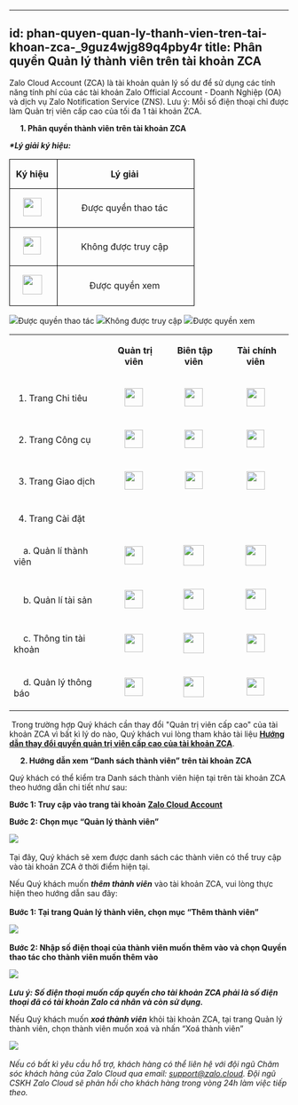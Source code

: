 
---
id: phan-quyen-quan-ly-thanh-vien-tren-tai-khoan-zca-_9guz4wjg89q4pby4r
title: Phân quyền Quản lý thành viên trên tài khoản ZCA 
---
Zalo Cloud Account (ZCA) là tài khoản quản lý số dư để sử dụng các tính năng tính phí của các tài khoản Zalo Official Account - Doanh Nghiệp (OA) và dịch vụ Zalo Notification Service (ZNS). Lưu ý: Mỗi số điện thoại chỉ được làm Quản trị viên cấp cao của tối đa 1 tài khoản ZCA. 

     **1. Phân quyền thành viên trên tài khoản ZCA** 

_**\*Lý giải ký hiệu:**_ 

<table class="ck-table-resized" style="background-color:transparent;"><colgroup><col style="width:25.8%;"><col style="width:74.2%;"></colgroup><tbody><tr><td style="background-color:transparent;border:1px solid rgb(0, 0, 0);padding:0px;width:85px;"><p style="margin-left:0px;text-align:center;"><strong>Ký hiệu</strong>&nbsp;</p></td><td style="background-color:transparent;border:1px solid rgb(0, 0, 0);padding:0px;width:234px;"><p style="margin-left:0px;text-align:center;"><strong>Lý giải</strong>&nbsp;</p></td></tr><tr><td style="background-color:transparent;border:1px solid rgb(0, 0, 0);padding:0px;width:85px;"><p style="margin-left:0px;text-align:center;"><img class="image_resized" style="width:33px;" src="https://stc-oa.zdn.vn/uploads/f4c84fec737173445771416805774d0a.png">&nbsp;</p></td><td style="background-color:transparent;border:1px solid rgb(0, 0, 0);padding:0px;width:234px;"><p style="margin-left:0px;text-align:center;">Được quyền thao tác&nbsp;</p></td></tr><tr><td style="background-color:transparent;border:1px solid rgb(0, 0, 0);padding:0px;width:85px;"><p style="margin-left:0px;text-align:center;"><img class="image_resized" style="width:32px;" src="https://stc-oa.zdn.vn/uploads/9b9685c94ab8f9ec9413adae867bff56.png">&nbsp;</p></td><td style="background-color:transparent;border:1px solid rgb(0, 0, 0);padding:0px;width:234px;"><p style="margin-left:0px;text-align:center;">Không được truy cập&nbsp;</p></td></tr><tr><td style="background-color:transparent;border:1px solid rgb(0, 0, 0);padding:0px;width:85px;"><p style="margin-left:0px;text-align:center;"><img class="image_resized" style="width:35px;" src="https://stc-oa.zdn.vn/uploads/c3ed980bdedbae00c7fa8cc33b09bd5c.png">&nbsp;</p></td><td style="background-color:transparent;border:1px solid rgb(0, 0, 0);padding:0px;width:234px;"><p style="margin-left:0px;text-align:center;">Được quyền xem&nbsp;</p></td></tr></tbody></table>

![](https://stc-oa.zdn.vn/uploads/a4a65315628b0460ddb7eda32e9b8fd0.png)Được quyền thao tác ![](https://stc-oa.zdn.vn/uploads/d9eb403588184044b6ae56d682093cd9.png)Không được truy cập ![](https://stc-oa.zdn.vn/uploads/5249f1e9cd78341f9ce537ece3d737c1.png)Được quyền xem 

<table><tbody><tr><td><p style="margin-left:0px;">&nbsp;</p></td><td><p style="margin-left:0px;text-align:center;"><strong>Quản trị viên&nbsp;</strong></p></td><td><p style="margin-left:0px;text-align:center;"><strong>Biên tập viên&nbsp;</strong></p></td><td><p style="margin-left:0px;text-align:center;"><strong>Tài chính viên&nbsp;</strong></p></td></tr><tr><td><p style="margin-left:0px;">&nbsp; 1. Trang Chi tiêu&nbsp;</p></td><td><p style="margin-left:0px;text-align:center;"><img class="image_resized" style="width:33px;" src="https://stc-oa.zdn.vn/uploads/9fd7f853937e4a15936125e6533f7f8d.png">&nbsp;</p></td><td><p style="margin-left:0px;text-align:center;"><img class="image_resized" style="width:33px;" src="https://stc-oa.zdn.vn/uploads/4f9d2a1baa6d4be6b8286c4bcb80dabb.png">&nbsp;</p></td><td><p style="margin-left:0px;text-align:center;"><img class="image_resized" style="width:33px;" src="https://stc-oa.zdn.vn/uploads/a308b2248ad2ad801cb41633f0addc91.png">&nbsp;</p></td></tr><tr><td><p style="margin-left:0px;">&nbsp; 2. Trang Công cụ&nbsp;</p></td><td><p style="margin-left:0px;text-align:center;"><img class="image_resized" style="width:33px;" src="https://stc-oa.zdn.vn/uploads/23743bef16f5219a150f40d8cf86ab81.png">&nbsp;</p></td><td><p style="margin-left:0px;text-align:center;"><img class="image_resized" style="width:33px;" src="https://stc-oa.zdn.vn/uploads/aa24725fb50f2a2d2018fb3194eedf90.png">&nbsp;</p></td><td><p style="margin-left:0px;text-align:center;"><img class="image_resized" style="width:32px;" src="https://stc-oa.zdn.vn/uploads/60561b029e949a0823aa6233da248d59.png">&nbsp;</p></td></tr><tr><td><p style="margin-left:0px;">&nbsp; 3. Trang Giao dịch&nbsp;</p></td><td><p style="margin-left:0px;text-align:center;"><img class="image_resized" style="width:33px;" src="https://stc-oa.zdn.vn/uploads/ec8693532e2316f289a2b93ee87c1fa6.png">&nbsp;</p></td><td><p style="margin-left:0px;text-align:center;"><img class="image_resized" style="width:32px;" src="https://stc-oa.zdn.vn/uploads/70b6e801e7bb1a9ad8a2493275ae9552.png">&nbsp;</p></td><td><p style="margin-left:0px;text-align:center;"><img class="image_resized" style="width:33px;" src="https://stc-oa.zdn.vn/uploads/151761d87bc36a1b9877df5c39faf536.png">&nbsp;</p></td></tr><tr><td><p style="margin-left:0px;">&nbsp; 4. Trang Cài đặt&nbsp;</p></td><td><p style="margin-left:0px;text-align:center;">&nbsp;</p></td><td><p style="margin-left:0px;text-align:center;">&nbsp;</p></td><td><p style="margin-left:0px;text-align:center;">&nbsp;</p></td></tr><tr><td><p style="margin-left:0px;">&nbsp; &nbsp; a. Quản lí thành viên&nbsp;</p></td><td><p style="margin-left:0px;text-align:center;"><img class="image_resized" style="width:33px;" src="https://stc-oa.zdn.vn/uploads/7c2b92957c0ba3276e6d546e5f1d5c9d.png">&nbsp;</p></td><td><p style="margin-left:0px;text-align:center;"><img class="image_resized" style="width:37px;" src="https://stc-oa.zdn.vn/uploads/15760ca95b25823676729f505e993a01.png">&nbsp;</p></td><td><p style="margin-left:0px;text-align:center;"><img class="image_resized" style="width:37px;" src="https://stc-oa.zdn.vn/uploads/a6fb73675391e04f907d0b2e70562197.png">&nbsp;</p></td></tr><tr><td><p style="margin-left:0px;">&nbsp; &nbsp; b. Quản lí tài sản&nbsp;</p></td><td><p style="margin-left:0px;text-align:center;"><img class="image_resized" style="width:33px;" src="https://stc-oa.zdn.vn/uploads/7fc8723d41bb938c0d03a375e4cc202a.png">&nbsp;</p></td><td><p style="margin-left:0px;text-align:center;"><img class="image_resized" style="width:37px;" src="https://stc-oa.zdn.vn/uploads/48bb0551e0abf46fce0ed7253128e8d1.png">&nbsp;</p></td><td><p style="margin-left:0px;text-align:center;"><img class="image_resized" style="width:37px;" src="https://stc-oa.zdn.vn/uploads/3ff048202db6166c6ed7a16c9e414897.png">&nbsp;</p></td></tr><tr><td><p style="margin-left:0px;">&nbsp; &nbsp; c. Thông tin tài khoản&nbsp;</p></td><td><p style="margin-left:0px;text-align:center;"><img class="image_resized" style="width:33px;" src="https://stc-oa.zdn.vn/uploads/0d34707252c9bf6d186f34fed3b59596.png">&nbsp;</p></td><td><p style="margin-left:0px;text-align:center;"><img class="image_resized" style="width:37px;" src="https://stc-oa.zdn.vn/uploads/09d4ebcae1fe43bbbf60aacade34b34e.png">&nbsp;</p></td><td><p style="margin-left:0px;text-align:center;"><img class="image_resized" style="width:33px;" src="https://stc-oa.zdn.vn/uploads/e33c10d6e91f32386664e252402440ef.png">&nbsp;</p></td></tr><tr><td><p style="margin-left:0px;">&nbsp; &nbsp; d. Quản lý thông báo&nbsp;</p></td><td><p style="margin-left:0px;text-align:center;"><img class="image_resized" style="width:33px;" src="https://stc-oa.zdn.vn/uploads/3da9b5918bf266ea870cbbe08ec74248.png">&nbsp;</p></td><td><p style="margin-left:0px;text-align:center;"><img class="image_resized" style="width:37px;" src="https://stc-oa.zdn.vn/uploads/d6181f839560d06828094cdc8a3fe890.png">&nbsp;</p></td><td><p style="margin-left:0px;text-align:center;"><img class="image_resized" style="width:32px;" src="https://stc-oa.zdn.vn/uploads/85de483fe0272e16148e02c241d812b7.png">&nbsp;</p></td></tr></tbody></table>

 Trong trường hợp Quý khách cần thay đổi "Quản trị viên cấp cao" của tài khoản ZCA vì bất kì lý do nào, Quý khách vui lòng tham khảo tài liệu [**Hướng dẫn thay đổi quyền quản trị viên cấp cao của tài khoản ZCA**](https://zalo.cloud/blog/huong-dan-thay-doi-quyen-quan-tri-vien-cap-cao-cua-tai-khoan-zca/z4ujvknzjwbnqavdkj).  

     **2. Hướng dẫn xem “Danh sách thành viên” trên tài khoản ZCA** 

Quý khách có thể kiểm tra Danh sách thành viên hiện tại trên tài khoản ZCA theo hướng dẫn chi tiết như sau: 

**Bước 1: Truy cập vào trang tài khoản** [**Zalo Cloud Account**](https://account.zalo.cloud/spending/overview)  

**Bước 2: Chọn mục “Quản lý thành viên”** 

![](https://stc-oa.zdn.vn/uploads/a6d74badcc87bc2d34179069b69966be.png) 

Tại đây, Quý khách sẽ xem được danh sách các thành viên có thể truy cập vào tài khoản ZCA ở thời điểm hiện tại.  

Nếu Quý khách muốn _**thêm thành viên**_ vào tài khoản ZCA, vui lòng thực hiện theo hướng dẫn sau đây:   
   
**Bước 1: Tại trang Quản lý thành viên, chọn mục “Thêm thành viên”** 

![](https://stc-oa.zdn.vn/uploads/7f178bf2fba824968a638e03b64e2630.png) 

**Bước 2: Nhập số điện thoại của thành viên muốn thêm vào và chọn Quyền thao tác cho thành viên muốn thêm vào** 

![](https://stc-oa.zdn.vn/uploads/27a94b9d1925fc703dc6e1d884b87b91.png) 

_**Lưu ý: Số điện thoại muốn cấp quyền cho tài khoản ZCA phải là số điện thoại đã có tài khoản Zalo cá nhân và còn sử dụng.**_ 

Nếu Quý khách muốn _**xoá thành viên**_ khỏi tài khoản ZCA, tại trang Quản lý thành viên, chọn thành viên muốn xoá và nhấn “Xoá thành viên” 

![](https://stc-oa.zdn.vn/uploads/9ef00ab2b87152f3d5290ea3e2edebb9.png) 

_Nếu có bất kì yêu cầu hỗ trợ, khách hàng có thể liên hệ với đội ngũ Chăm sóc khách hàng của Zalo Cloud qua email:_ [_support@zalo.cloud_](mailto:support@zalo.cloud)_. Đội ngũ CSKH Zalo Cloud sẽ phản hồi cho khách hàng trong vòng 24h làm việc tiếp theo._
